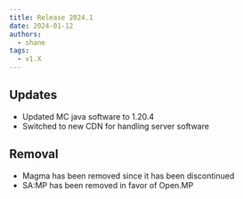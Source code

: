 ```yaml
---
title: Release 2024.1
date: 2024-01-12
authors:
  - shane
tags:
  - v1.X
---
```


## Updates

- Updated MC java software to 1.20.4
- Switched to new CDN for handling server software

## Removal

- Magma has been removed since it has been discontinued
- SA:MP has been removed in favor of Open.MP